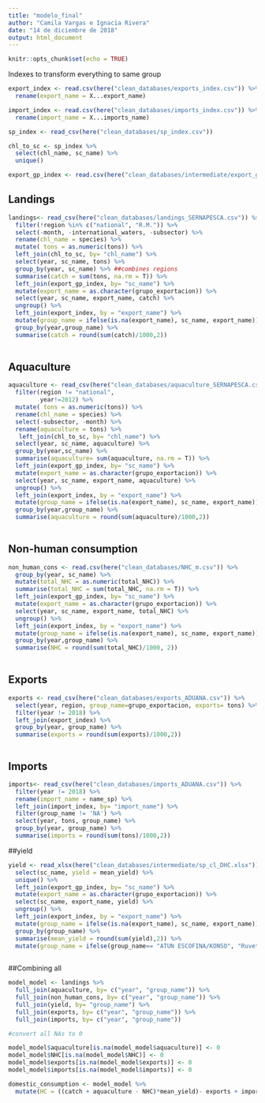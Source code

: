 ```yaml
---
title: "modelo_final"
author: "Camila Vargas e Ignacia Rivera"
date: "14 de diciembre de 2018"
output: html_document
---
```


```r
knitr::opts_chunk$set(echo = TRUE)
```


Indexes to transform everything to same group
```r
export_index <- read.csv(here("clean_databases/exports_index.csv")) %>% 
  rename(export_name = X...export_name)

import_index <- read.csv(here("clean_databases/imports_index.csv")) %>% 
  rename(import_name = X...imports_name)

sp_index <- read_csv(here("clean_databases/sp_index.csv"))

chl_to_sc <- sp_index %>% 
  select(chl_name, sc_name) %>% 
  unique()

export_gp_index <- read.csv(here("clean_databases/intermediate/export_groups_index.csv"))


```
## Landings

```r

landings<- read_csv(here("clean_databases/landings_SERNAPESCA.csv")) %>% 
  filter(!region %in% c("national", "R.M.")) %>% 
  select(-month, -international_waters, -subsector) %>% 
  rename(chl_name = species) %>% 
  mutate( tons = as.numeric(tons)) %>% 
  left_join(chl_to_sc, by= "chl_name") %>% 
  select(year, sc_name, tons) %>% 
  group_by(year, sc_name) %>% ##combines regions
  summarise(catch = sum(tons, na.rm = T)) %>% 
  left_join(export_gp_index, by= "sc_name") %>% 
  mutate(export_name = as.character(grupo_exportacion)) %>% 
  select(year, sc_name, export_name, catch) %>% 
  ungroup() %>% 
  left_join(export_index, by = "export_name") %>% 
  mutate(group_name = ifelse(is.na(export_name), sc_name, export_name)) %>%
  group_by(year,group_name) %>% 
  summarise(catch = round(sum(catch)/1000,2))
  

```

## Aquaculture
```r

aquaculture <- read_csv(here("clean_databases/aquaculture_SERNAPESCA.csv")) %>% 
  filter(region != "national",
         year!=2012) %>% 
  mutate( tons = as.numeric(tons)) %>% 
  rename(chl_name = species) %>% 
  select(-subsector, -month) %>% 
  rename(aquaculture = tons) %>% 
   left_join(chl_to_sc, by= "chl_name") %>% 
  select(year, sc_name, aquaculture) %>% 
  group_by(year,sc_name) %>% 
  summarise(aquaculture= sum(aquaculture, na.rm = T)) %>% 
  left_join(export_gp_index, by= "sc_name") %>% 
  mutate(export_name = as.character(grupo_exportacion)) %>% 
  select(year, sc_name, export_name, aquaculture) %>% 
  ungroup() %>% 
  left_join(export_index, by = "export_name") %>% 
  mutate(group_name = ifelse(is.na(export_name), sc_name, export_name)) %>%
  group_by(year,group_name) %>% 
  summarise(aquaculture = round(sum(aquaculture)/1000,2))
  
```

## Non-human consumption
```r
non_human_cons <- read.csv(here("clean_databases/NHC_m.csv")) %>% 
  group_by(year, sc_name) %>% 
  mutate(total_NHC = as.numeric(total_NHC)) %>% 
  summarise(total_NHC = sum(total_NHC, na.rm = T)) %>% 
  left_join(export_gp_index, by= "sc_name") %>% 
  mutate(export_name = as.character(grupo_exportacion)) %>% 
  select(year, sc_name, export_name, total_NHC) %>% 
  ungroup() %>% 
  left_join(export_index, by = "export_name") %>% 
  mutate(group_name = ifelse(is.na(export_name), sc_name, export_name)) %>%
  group_by(year,group_name) %>% 
  summarise(NHC = round(sum(total_NHC)/1000, 2))
  

```



## Exports

```r
exports <- read_csv(here("clean_databases/exports_ADUANA.csv")) %>% 
  select(year, region, group_name=grupo_exportacion, exports= tons) %>%
  filter(year != 2018) %>% 
  left_join(export_index) %>% 
  group_by(year, group_name) %>% 
  summarise(exports = round(sum(exports)/1000,2))



```

## Imports

```r
imports<- read_csv(here("clean_databases/imports_ADUANA.csv")) %>% 
  filter(year != 2018) %>% 
  rename(import_name = name_sp) %>% 
  left_join(import_index, by= "import_name") %>% 
  filter(group_name != 'NA') %>% 
  select(year, tons, group_name) %>%
  group_by(year, group_name) %>% 
  summarise(imports = round(sum(tons)/1000,2))

```

##yield
```r
yield <- read_xlsx(here("clean_databases/intermediate/sp_cl_DHC.xlsx")) %>% 
  select(sc_name, yield = mean_yield) %>%
  unique() %>% 
  left_join(export_gp_index, by= "sc_name") %>% 
  mutate(export_name = as.character(grupo_exportacion)) %>% 
  select(sc_name, export_name, yield) %>% 
  ungroup() %>% 
  left_join(export_index, by = "export_name") %>% 
  mutate(group_name = ifelse(is.na(export_name), sc_name, export_name)) %>%
  group_by(group_name) %>% 
  summarise(mean_yield = round(sum(yield),2)) %>% 
  mutate(group_name = ifelse(group_name== "ATUN ESCOFINA/KONSO", "Ruvettus pretiosus", group_name))
  

```

##Combining all
```r

model_model <- landings %>% 
  full_join(aquaculture, by= c("year", "group_name")) %>% 
  full_join(non_human_cons, by= c("year", "group_name")) %>% 
  full_join(yield, by= "group_name") %>% 
  full_join(exports, by= c("year", "group_name")) %>% 
  full_join(imports, by= c("year", "group_name")) 

#convert all NAs to 0

model_model$aquaculture[is.na(model_model$aquaculture)] <- 0
model_model$NHC[is.na(model_model$NHC)] <- 0
model_model$exports[is.na(model_model$exports)] <- 0
model_model$imports[is.na(model_model$imports)] <- 0

domestic_consumption <- model_model %>% 
  mutate(HC = ((catch + aquaculture - NHC)*mean_yield)- exports + imports)



```






